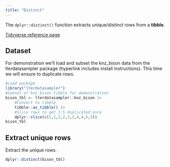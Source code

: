 ```yaml
---
title: "Distinct"
---
```


The `dplyr::distinct()` function extracts unique/distinct rows from a __tibble__.

[Tidyverse reference page](https://dplyr.tidyverse.org//reference/distinct.html)

## Dataset

For demonstration we’ll load and subset the knz_bison data from the lterdatasampler package (hyperlink includes install instructions). This time we will ensure to duplicate rows.

```r
#Load package
library("lterdatasampler")
#Subset of knz_bison tibble for demonstration
bison_tbl <- lterdatasampler::knz_bison |>
    #Convert to tibble
    tibble::as_tibble() |>
    #Slice rows to get 1:5 duplicated once
    dplyr::slice(c(1,1,2,2,3,3,4,4,5,5))
bison_tbl
```

## Extract unique rows

Extract the unique rows.

```r
dplyr::distinct(bison_tbl)
```

